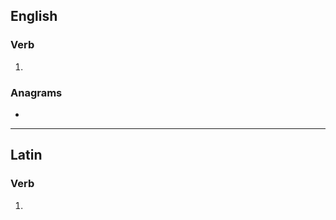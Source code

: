 ==English==

===Verb===
{{head|en|verb form}}

# {{en-third-person singular of|sparge}}

===Anagrams===
* {{anagrams|en|a=aegprss|Gaspers|gaspers}}

----

==Latin==

===Verb===
{{la-verb-form|spargēs}}

# {{inflection of|spargō||2|s|futr|actv|indc|lang=la}}